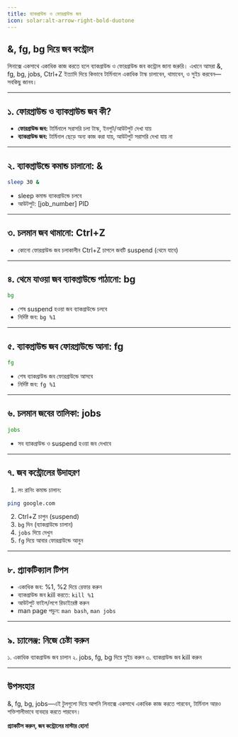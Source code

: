 ```yaml
---
title: ব্যাকগ্রাউন্ড ও ফোরগ্রাউন্ড জব
icon: solar:alt-arrow-right-bold-duotone
---
```


## &, fg, bg দিয়ে জব কন্ট্রোল

লিনাক্সে একসাথে একাধিক কাজ করতে হলে ব্যাকগ্রাউন্ড ও ফোরগ্রাউন্ড জব কন্ট্রোল জানা জরুরি। এখানে আমরা &, fg, bg, jobs, Ctrl+Z ইত্যাদি দিয়ে কিভাবে টার্মিনালে একাধিক টাস্ক চালাবেন, থামাবেন, ও সুইচ করবেন—সবকিছু জানব।

---

## ১. ফোরগ্রাউন্ড ও ব্যাকগ্রাউন্ড জব কী?

- **ফোরগ্রাউন্ড জব:** টার্মিনালে সরাসরি চলা টাস্ক, ইনপুট/আউটপুট দেখা যায়
- **ব্যাকগ্রাউন্ড জব:** টার্মিনাল ছেড়ে অন্য কাজ করা যায়, আউটপুট সরাসরি দেখা যায় না

---

## ২. ব্যাকগ্রাউন্ডে কমান্ড চালানো: &

```bash
sleep 30 &
```
- sleep কমান্ড ব্যাকগ্রাউন্ডে চলবে
- আউটপুট: [job_number] PID

---

## ৩. চলমান জব থামানো: Ctrl+Z

- কোনো ফোরগ্রাউন্ড জব চলাকালীন Ctrl+Z চাপলে জবটি suspend (থেমে যাবে)

---

## ৪. থেমে যাওয়া জব ব্যাকগ্রাউন্ডে পাঠানো: bg

```bash
bg
```
- শেষ suspend হওয়া জব ব্যাকগ্রাউন্ডে চলবে
- নির্দিষ্ট জব: `bg %1`

---

## ৫. ব্যাকগ্রাউন্ড জব ফোরগ্রাউন্ডে আনা: fg

```bash
fg
```
- শেষ ব্যাকগ্রাউন্ড জব ফোরগ্রাউন্ডে আসবে
- নির্দিষ্ট জব: `fg %1`

---

## ৬. চলমান জবের তালিকা: jobs

```bash
jobs
```
- সব ব্যাকগ্রাউন্ড ও suspend হওয়া জব দেখাবে

---

## ৭. জব কন্ট্রোলের উদাহরণ

1. লং রানিং কমান্ড চালান:
```bash
ping google.com
```
2. Ctrl+Z চাপুন (suspend)
3. `bg` দিন (ব্যাকগ্রাউন্ডে চালান)
4. `jobs` দিয়ে দেখুন
5. `fg` দিয়ে আবার ফোরগ্রাউন্ডে আনুন

---

## ৮. প্র্যাকটিক্যাল টিপস

- একাধিক জব: %1, %2 দিয়ে রেফার করুন
- ব্যাকগ্রাউন্ড জব kill করতে: `kill %1`
- আউটপুট ফাইল/লগে রিডাইরেক্ট করুন
- man page পড়ুন: `man bash`, `man jobs`

---

## ৯. চ্যালেঞ্জ: নিজে চেষ্টা করুন

১. একাধিক ব্যাকগ্রাউন্ড জব চালান
২. jobs, fg, bg দিয়ে সুইচ করুন
৩. ব্যাকগ্রাউন্ড জব kill করুন

---

## উপসংহার

&, fg, bg, jobs—এই টুলগুলো দিয়ে আপনি লিনাক্সে একসাথে একাধিক কাজ করতে পারবেন, টার্মিনাল আরও শক্তিশালীভাবে ব্যবহার করতে পারবেন।

**প্র্যাকটিস করুন, জব কন্ট্রোলের মাস্টার হোন!**
